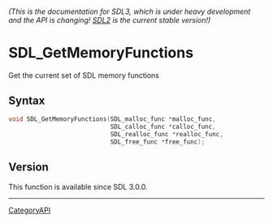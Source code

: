 ====== (This is the documentation for SDL3, which is under heavy development and the API is changing! [https://wiki.libsdl.org/ SDL2] is the current stable version!) ======
= SDL_GetMemoryFunctions =

Get the current set of SDL memory functions 

== Syntax ==

<syntaxhighlight lang='c'>
void SDL_GetMemoryFunctions(SDL_malloc_func *malloc_func,
                            SDL_calloc_func *calloc_func,
                            SDL_realloc_func *realloc_func,
                            SDL_free_func *free_func);
</syntaxhighlight>

== Version ==

This function is available since SDL 3.0.0.

----
[[CategoryAPI]]


